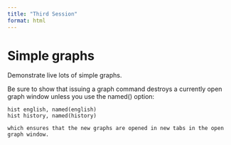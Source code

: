 ```yaml
---
title: "Third Session"
format: html
---
```


# Simple graphs

Demonstrate live lots of simple graphs.  

Be sure to show that issuing a graph command destroys a currently open graph window unless you use the named() option:

```
hist english, named(english)
hist history, named(history)

which ensures that the new graphs are opened in new tabs in the open graph window.
```